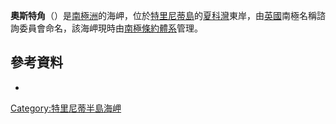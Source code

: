 {{Coord|63|49|S|59|28|W|source:GNIS|display=title}}

'''奧斯特角'''（{{lang-en|Auster Point}}）是[[南極洲|南極洲]]的海岬，位於[[特里尼蒂島|特里尼蒂島]]的[[夏科灣|夏科灣]]東岸，由[[英國|英國]]南極名稱諮詢委員會命名，該海岬現時由[[南極條約體系|南極條約體系]]管理。

==參考資料==
* {{usgs-gazetteer|id=738}}

{{DEFAULTSORT:Auster Point}}
[[Category:特里尼蒂半島海岬|Category:特里尼蒂半島海岬]]


{{TrinityPeninsula-geo-stub}}